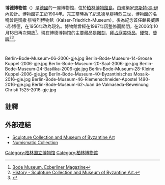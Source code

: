 {{Infobox museum
|name        = 博德博物馆<br>''Bode Museum''
|image       = [[File:Bode_Museum_und_Monbijoubrücke.jpg|350px]]
|image_upright= 1.23
|coordinates = {{coord|52|31|19|N|13|23|41|E|region:DE-BE_type:landmark|display=title,inline}}
|established = 1904年
|location    = {{GER}}[[柏林|柏林]][[博物馆岛|博物馆岛]]
|type        =藝術博物館
|visitors    = 
|director    = 
|curator     = 
|publictransit = 
|website     = [https://www.smb.museum/en/museums-institutions/bode-museum/home/ Bode-Museum]
}}
'''博德博物馆'''（{{lang-de|Bode-Museum}}）是[[德國|德國]]的一座博物館，位於[[柏林|柏林]][[博物館島|博物館島]]。由建築家[[恩斯特·馮·伊內|恩斯特·馮·伊內]]設計。博物館完工於1904年。完工當時為了紀念[[腓特烈三世_(德國)|德皇腓特烈三世]]，博物館的名稱曾是凱撒·腓特烈博物館（Kaiser-Friedrich-Museum）。後為紀念首任館長威廉·馮·博德，在1956年改為現名。博物館曾經在1997年因整修而關閉，在2006年10月18日再次開放<ref>[http://www.exberliner.com/mustsees/bode-museum Bode Museum. Exberliner Magazine]{{dead link|date=2017年11月 |bot=InternetArchiveBot |fix-attempted=yes }}</ref>。現在博德博物馆的主要藏品是[[雕刻|雕刻]]、[[拜占庭美術|拜占庭美術品]]、[[硬幣|硬幣]]、[[獎牌|獎牌]]<ref>[http://www.smb.spk-berlin.de/smb/sammlungen/details.php?lang=en&objID=14&p=1 History - Sculpture Collection and Museum of Byzantine Art.]</ref><ref>{{cite web |author1=张亚威 |title=钱币集藏150年｜博德博物馆钱币收藏的历程及思考 |url=https://mp.weixin.qq.com/s/xQFs_AqwpczR1gdw5wpdNA |website=中国钱币博物馆微信公众号 |accessdate=2020-08-17}}</ref>。

<br><gallery class=center caption="博德博物馆 - Bode-Museum Berlin">
Berlin-Bode-Museum-06-2006-gje.jpg
Berlin-Bode-Museum-14-Grosse Kuppel-2006-gje.jpg
Berlin-Bode-Museum-20-Saal-2006-gje.jpg
Berlin-Bode-Museum-24-Basilika-2006-gje.jpg
Berlin-Bode-Museum-28-Kleine Kuppel-2006-gje.jpg
Berlin-Bode-Museum-40-Byzantinisches Mosaik-2016-gje.jpg
Berlin-Bode-Museum-46-Riemenschneider-Apostel 1490-2016-gje.jpg
Berlin-Bode-Museum-62-Juan de Valmaseda-Beweinung Christi 1525-2016-gje.jpg
</gallery>

== 註釋 ==
{{Reflist}}

== 外部連結 ==
{{commonscat|Bode-Museum}}
*[http://www.smb.spk-berlin.de/smb/sammlungen/details.php?lang=en&objectId=14&n=1&r=20 Sculpture Collection and Museum of Byzantine Art]{{Wayback|url=http://www.smb.spk-berlin.de/smb/sammlungen/details.php?lang=en&objectId=14&n=1&r=20 |date=20090615012911 }}
*[http://www.smb.spk-berlin.de/smb/sammlungen/details.php?lang=en&objectId=9&n=1&r=11 Numismatic Collection]{{Wayback|url=http://www.smb.spk-berlin.de/smb/sammlungen/details.php?lang=en&objectId=9&n=1&r=11 |date=20100915075126 }}

{{Museum Island, Berlin}}


{{Authority control}}
[[Category:柏林国立博物馆|Category:柏林国立博物馆]]
[[Category:柏林博物馆|Category:柏林博物馆]]